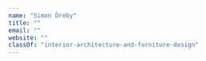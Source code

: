 ```yaml
---
name: "Simon Öreby"
title: ""
email: ""
website: ""
classOf: "interior-architecture-and-furniture-design"
---
```







<ImageZoom
  preview={preview281}
  zoom={zoom281}
  caption="Reception"
  isTallImage={true}
/>

<ImageZoom
  preview={preview282}
  zoom={zoom282}
  caption="Reception"
  isTallImage={true}
/>

<ImageZoom
  preview={preview283}
  zoom={zoom283}
  caption="Reception"
  isTallImage={true}
/>

<ImageZoom
  preview={preview284}
  zoom={zoom284}
  caption="Reception"
/>

